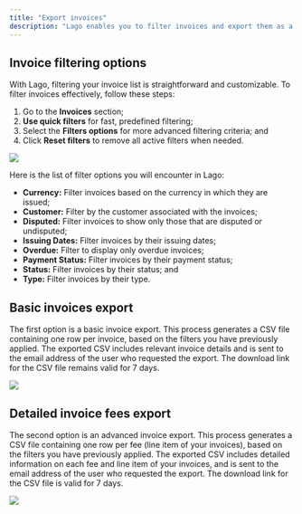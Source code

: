 ```yaml
---
title: "Export invoices"
description: "Lago enables you to filter invoices and export them as a simple or advanced CSV file, tailored to your needs."
---
```


## Invoice filtering options
With Lago, filtering your invoice list is straightforward and customizable. To filter invoices effectively, follow these steps:

1. Go to the **Invoices** section;
2. **Use quick filters** for fast, predefined filtering;
3. Select the **Filters options** for more advanced filtering criteria; and
4. Click **Reset filters** to remove all active filters when needed.

<Frame caption="Invoices filtering options">
  <img src="/guide/invoicing/images/filters-and-quick-filters.png" />
</Frame>

Here is the list of filter options you will encounter in Lago:

- **Currency:** Filter invoices based on the currency in which they are issued;
- **Customer:** Filter by the customer associated with the invoices;
- **Disputed:** Filter invoices to show only those that are disputed or undisputed;
- **Issuing Dates:** Filter invoices by their issuing dates;
- **Overdue:** Filter to display only overdue invoices;
- **Payment Status:** Filter invoices by their payment status;
- **Status:** Filter invoices by their status; and
- **Type:** Filter invoices by their type.


## Basic invoices export
The first option is a basic invoice export. This process generates a CSV file containing one row per invoice, based on the filters you have previously applied. 
The exported CSV includes relevant invoice details and is sent to the email address of the user who requested the export. 
The download link for the CSV file remains valid for 7 days.

<Frame caption="Basic invoices export in CSV">
  <img src="/guide/invoicing/images/invoices-export.png" />
</Frame>


## Detailed invoice fees export
The second option is an advanced invoice export. This process generates a CSV file containing one row per fee (line item of your invoices), 
based on the filters you have previously applied. The exported CSV includes detailed information on each fee and line item of your invoices, and is 
sent to the email address of the user who requested the export. The download link for the CSV file is valid for 7 days.

<Frame caption="Advanced invoice fees export in CSV">
  <img src="/guide/invoicing/images/fees-export.png" />
</Frame>